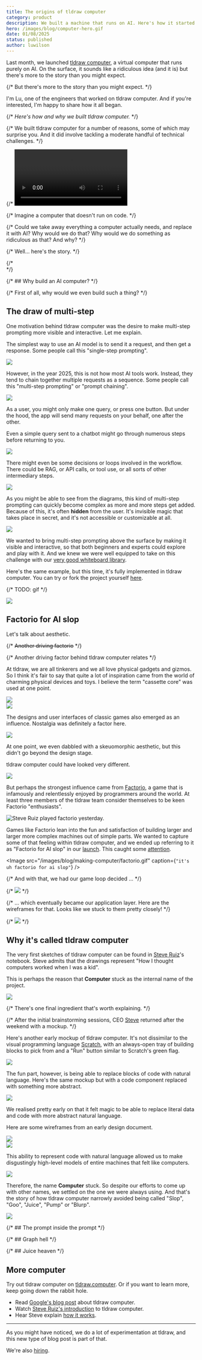 ```yaml
---
title: The origins of tldraw computer
category: product
description: We built a machine that runs on AI. Here's how it started.
hero: /images/blog/computer-hero.gif
date: 01/08/2025
status: published
author: luwilson
---
```


Last month, we launched [tldraw computer](https://tldraw.computer), a virtual computer that runs purely on AI. On the surface, it sounds like a ridiculous idea (and it is) but there's more to the story than you might expect.

{/* But there's more to the story than you might expect. */}

I'm Lu, one of the engineers that worked on tldraw computer. And if you're interested, I'm happy to share how it all began.

{/* _Here's how and why we built tldraw computer._ */}

{/* We built tldraw computer for a number of reasons, some of which may surprise you. And it did involve tackling a moderate handful of technical challenges. */}

{/* <Video autoplay src="/images/blog/factorio.mp4" /> */}

{/* Imagine a computer that doesn't run on code. */}

{/* Could we take away everything a computer actually needs, and replace it with AI? Why would we do that? Why would we do something as ridiculous as that? And why? */}

{/* Well... here's the story. */}

{/* <br /> */}

{/* ## Why build an AI computer? */}

{/* First of all, why would we even build such a thing? */}

## The draw of multi-step

One motivation behind tldraw computer was the desire to make multi-step prompting more visible and interactive. Let me explain.

The simplest way to use an AI model is to send it a request, and then get a response. Some people call this "single-step prompting".

<Image src="/images/blog/making-computer/single-step.svg" caption="Single-step prompting." />

However, in the year 2025, this is not how most AI tools work. Instead, they tend to chain together multiple requests as a sequence. Some people call this "multi-step prompting" or "prompt chaining".

<Image src="/images/blog/making-computer/multi-step.svg" caption="Multi-step prompting." />

As a user, you might only make one query, or press one button. But under the hood, the app will send many requests on your behalf, one after the other.

Even a simple query sent to a chatbot might go through numerous steps before returning to you.

<Image
	src="/images/blog/making-computer/weather.svg"
	caption="A single query can go through many steps."
/>

There might even be some decisions or loops involved in the workflow. There could be RAG, or API calls, or tool use, or all sorts of other intermediary steps.

<Image
	src="/images/blog/making-computer/loops-2.svg"
	caption="Workflows can involve loops, branches and more."
/>

As you might be able to see from the diagrams, this kind of multi-step prompting can quickly become complex as more and more steps get added. Because of this, it's often **hidden** from the user. It's invisible magic that takes place in secret, and it's not accessible or customizable at all.

<Image
	src="/images/blog/making-computer/secrets.svg"
	caption="What secrets do you hide, loading spinners?"
/>

We wanted to bring multi-step prompting above the surface by making it visible and interactive, so that both beginners and experts could explore and play with it. And we knew we were well equipped to take on this challenge with our [very good whiteboard library](https://tldraw.dev).

Here's the same example, but this time, it's fully implemented in tldraw computer. You can try or fork the project yourself [here](#).

{/* TODO: gif */}

<Image src="/images/blog/making-computer/placeholder.svg" />

## Factorio for AI slop

Let's talk about aesthetic.

{/* ~~Another driving factorio~~ */}

{/* Another driving factor behind tldraw computer relates */}

At tldraw, we are all tinkerers and we all love physical gadgets and gizmos. So I think it's fair to say that quite a lot of inspiration came from the world of charming physical devices and toys. I believe the term "cassette core" was used at one point.

<Image src="/images/blog/making-computer/moodboard.png" />

<br />

<Image src="/images/blog/making-computer/lego.png" />

The designs and user interfaces of classic games also emerged as an influence. Nostalgia was definitely a factor here.

<Image
	src="/images/blog/making-computer/games.png"
	caption="A sketch and a screenshot from an early ideas session."
/>

At one point, we even dabbled with a skeuomorphic aesthetic, but this didn't go beyond the design stage.

tldraw computer could have looked very different.

<Image src="/images/blog/making-computer/blocks.png" caption="An abandoned design." />

But perhaps the strongest influence came from [Factorio](https://factorio.com), a game that is infamously and relentlessly enjoyed by programmers around the world. At least three members of the tldraw team consider themselves to be keen Factorio "enthusiasts".

<Image
	src="/images/blog/making-computer/keen2.png"
	alt="Steve Ruiz played factorio yesterday."
	caption="How you know someone's a good engineer."
/>

Games like Factorio lean into the fun and satisfaction of building larger and larger more complex machines out of simple parts. We wanted to capture some of that feeling within tldraw computer, and we ended up referring to it as "Factorio for AI slop" in our [launch](https://x.com/tldraw/status/1869401294370447547). This caught some [attention](https://x.com/garrytan/status/1869431062952325338).

<Image src="/images/blog/making-computer/factorio.gif" caption={`"it's uh factorio for ai slop"`} />

{/* And with that, we had our game loop decided ... */}

{/* <Image src="/images/blog/making-computer/loop.png" caption="The game loop, pulled from an early whiteboarding session." /> */}

{/* ... which eventually became our application layer. Here are the wireframes for that. Looks like we stuck to them pretty closely! */}

{/* <Image src="/images/blog/making-computer/application.png" caption="Our application layer wireframes." /> */}

## Why it's called tldraw computer

The very first sketches of tldraw computer can be found in [Steve Ruiz](https://twitter.com/steveruizok)'s notebook. Steve admits that the drawings represent "How I thought computers worked when I was a kid".

This is perhaps the reason that **Computer** stuck as the internal name of the project.

<Image
	src="/images/blog/making-computer/placeholder.svg"
	caption="An early sketch of tldraw computer."
/>

{/* There's one final ingredient that's worth explaining. */}

{/* After the initial brainstorming sessions, CEO [Steve](https://twitter.com/steveruizok) returned after the weekend with a mockup. */}

Here's another early mockup of tldraw computer. It's not dissimilar to the visual programming language [Scratch](https://scratch.mit.edu), with an always-open tray of building blocks to pick from and a "Run" button similar to Scratch's green flag.

<Image
	src="/images/blog/making-computer/tray.png"
	caption="An early mockup showing a Scratch-like interface."
/>

The fun part, however, is being able to replace blocks of code with natural language. Here's the same mockup but with a code component replaced with something more abstract.

<Image
	src="/images/blog/making-computer/natural.png"
	caption="Code replaced with natural language."
/>

We realised pretty early on that it felt magic to be able to replace literal data and code with more abstract natural language.

Here are some wireframes from an early design document.

<Image src="/images/blog/making-computer/rabbit.png" />

<br />

<Image src="/images/blog/making-computer/dogs.png" />

This ability to represent code with natural language allowed us to make disgustingly high-level models of entire machines that felt like computers.

<Image
	src="/images/blog/making-computer/computer.png"
	caption="A mockup of a computer program, from perhaps the earliest wireframe I can find from the project."
/>

Therefore, the name **Computer** stuck. So despite our efforts to come up with other names, we settled on the one we were always using. And that's the story of how tldraw computer narrowly avoided being called "Slop", "Goo", "Juice", "Pump" or "Blurp".

<Image src="/images/blog/making-computer/blurp2.png" caption="Rejected name ideas." />

{/* ## The prompt inside the prompt */}

{/* ## Graph hell */}

{/* ## Juice heaven */}

## More computer

Try out tldraw computer on [tldraw.computer](https://tldraw.computer). Or if you want to learn more, keep going down the rabbit hole.

- Read [Google's blog post](https://ai.google.dev/showcase/tldraw) about tldraw computer.
- Watch [Steve Ruiz's introduction](https://www.youtube.com/watch?v=NTDBqZdOGAM) to tldraw computer.
- Hear Steve explain [how it works](https://www.youtube.com/watch?v=NTDBqZdOGAM).

---

As you might have noticed, we do a lot of experimentation at tldraw, and this new type of blog post is part of that.

We're also [hiring](/jobs).
